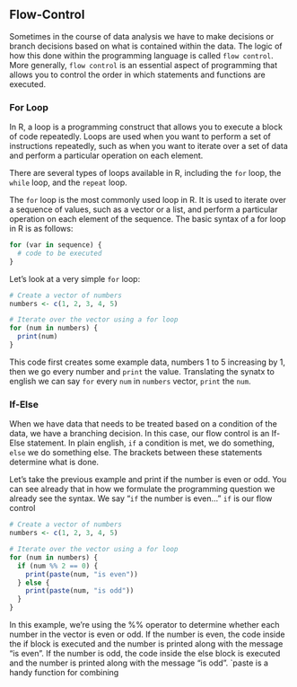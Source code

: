 ## Flow-Control

Sometimes in the course of data analysis we have to make decisions or branch decisions based on what is contained within the data.
The logic of how this done within the programming language is called `flow control`. More generally, `flow control` is an essential aspect of programming that allows you to control the order in which statements and functions are executed.


### For Loop {-}
In R, a loop is a programming construct that allows you to execute a block of code repeatedly. Loops are used when you want to perform a set of instructions repeatedly, such as when you want to iterate over a set of data and perform a particular operation on each element.

There are several types of loops available in R, including the `for` loop, the `while` loop, and the `repeat` loop.

The `for` loop is the most commonly used loop in R. It is used to iterate over a sequence of values, such as a vector or a list, and perform a particular operation on each element of the sequence. The basic syntax of a for loop in R is as follows:
```r
for (var in sequence) {
  # code to be executed
}

```

Let's look at a very simple `for` loop:
```r
# Create a vector of numbers
numbers <- c(1, 2, 3, 4, 5)

# Iterate over the vector using a for loop
for (num in numbers) {
  print(num)
}

```
This code first creates some example data, numbers 1 to 5 increasing by 1, then we go every number and `print` the value. Translating the synatx to english we can say `for` every `num` in `numbers` vector, `print` the `num`. 

### If-Else {-}

When we have data that needs to be treated based on a condition of the data, we have a branching decision. In this case, our flow control is an If-Else statement. In plain english, `if` a condition is met, we do something, `else` we do something else. The brackets between these statements determine what is done.

Let's take the previous example and print if the number is even or odd. You can see already that in how we formulate the programming question we already see the syntax. We say "`if` the number is even..." `if` is our flow control 

```r
# Create a vector of numbers
numbers <- c(1, 2, 3, 4, 5)

# Iterate over the vector using a for loop
for (num in numbers) {
  if (num %% 2 == 0) {
    print(paste(num, "is even"))
  } else {
    print(paste(num, "is odd"))
  }
}
```
In this example, we're using the %% operator to determine whether each number in the vector is even or odd. If the number is even, the code inside the if block is executed and the number is printed along with the message "is even". If the number is odd, the code inside the else block is executed and the number is printed along with the message "is odd". `paste is a handy function for combining 